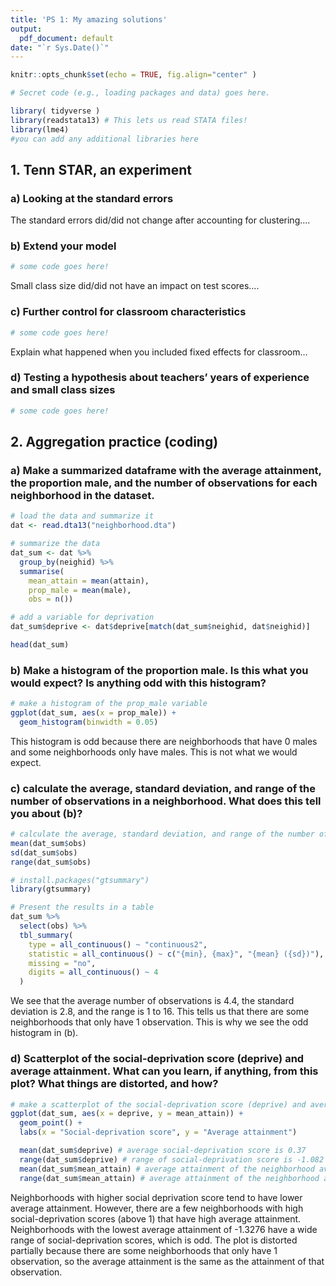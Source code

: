 ```yaml
---
title: 'PS 1: My amazing solutions'
output:
  pdf_document: default
date: "`r Sys.Date()`"
---
```



```r
knitr::opts_chunk$set(echo = TRUE, fig.align="center" )

# Secret code (e.g., loading packages and data) goes here.

library( tidyverse )
library(readstata13) # This lets us read STATA files!
library(lme4)
#you can add any additional libraries here

```

## 1. **Tenn STAR, an experiment**

### a) Looking at the standard errors 

The standard errors did/did not change after accounting for clustering....


### b) Extend your model
```r
# some code goes here!
```

Small class size did/did not have an impact on test scores....


### c) Further control for classroom characteristics

```r
# some code goes here!
```

Explain what happened when you included fixed effects for classroom...


### d) Testing a hypothesis about teachers' years of experience and small class sizes

```r
# some code goes here!
```


\newpage
## 2. **Aggregation practice (coding)**

### a) Make a summarized dataframe with the average attainment, the proportion male, and the number of observations for each neighborhood in the dataset.
```r
# load the data and summarize it
dat <- read.dta13("neighborhood.dta")

# summarize the data
dat_sum <- dat %>% 
  group_by(neighid) %>%
  summarise(
    mean_attain = mean(attain), 
    prop_male = mean(male), 
    obs = n()) 

# add a variable for deprivation
dat_sum$deprive <- dat$deprive[match(dat_sum$neighid, dat$neighid)]

head(dat_sum)
```

### b) Make a histogram of the proportion male. Is this what you would expect? Is anything odd with this histogram?
```r
# make a histogram of the prop_male variable
ggplot(dat_sum, aes(x = prop_male)) + 
  geom_histogram(binwidth = 0.05)
```

This histogram is odd because there are neighborhoods that have 0 males and some neighborhoods only have males. This is not what we would expect. 

### c) calculate the average, standard deviation, and range of the number of observations in a neighborhood. What does this tell you about (b)?
```r
# calculate the average, standard deviation, and range of the number of observations in a neighborhood
mean(dat_sum$obs)
sd(dat_sum$obs)
range(dat_sum$obs)

# install.packages("gtsummary")
library(gtsummary)

# Present the results in a table
dat_sum %>%
  select(obs) %>%
  tbl_summary(
    type = all_continuous() ~ "continuous2",
    statistic = all_continuous() ~ c("{min}, {max}", "{mean} ({sd})"),
    missing = "no", 
    digits = all_continuous() ~ 4
  )
```

We see that the average number of observations is 4.4, the standard deviation is 2.8, and the range is 1 to 16. This tells us that there are some neighborhoods that only have 1 observation. This is why we see the odd histogram in (b).

### d) Scatterplot of the social-deprivation score (deprive) and average attainment. What can you learn, if anything, from this plot? What things are distorted, and how?

```r
# make a scatterplot of the social-deprivation score (deprive) and average attainment
ggplot(dat_sum, aes(x = deprive, y = mean_attain)) + 
  geom_point() +
  labs(x = "Social-deprivation score", y = "Average attainment")

  mean(dat_sum$deprive) # average social-deprivation score is 0.37
  range(dat_sum$deprive) # range of social-deprivation score is -1.082  2.959
  mean(dat_sum$mean_attain) # average attainment of the neighborhood averages is 0.08
  range(dat_sum$mean_attain) # average attainment of the neighborhood averages is -1.3276, 2.4151
```
Neighborhoods with higher social deprivation score tend to have lower average attainment. However, there are a few neighborhoods with high social-deprivation scores (above 1) that have high average attainment.
Neighborhoods with the lowest average attainment of -1.3276 have a wide range of social-deprivation scores, which is odd.
The plot is distorted partially because there are some neighborhoods that only have 1 observation, so the average attainment is the same as the attainment of that observation.


